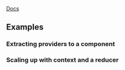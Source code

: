 
[Docs](https://zh-hans.react.dev/reference/react/useContext)

## Examples
### Extracting providers to a component 
<ProvidersComponentDemo />

### Scaling up with context and a reducer
<ContextReducerDemo />